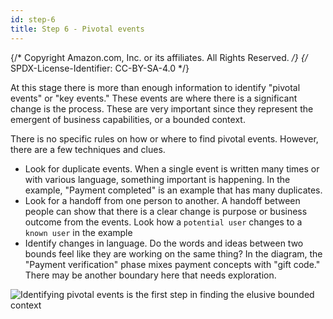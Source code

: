 ```yaml
---
id: step-6
title: Step 6 - Pivotal events
---
```


{/* Copyright Amazon.com, Inc. or its affiliates. All Rights Reserved. */}
{/* SPDX-License-Identifier: CC-BY-SA-4.0 */}

At this stage there is more than enough information to identify "pivotal events" or "key events."
These events are where there is a significant change is the process. These are very important since
they represent the emergent of business capabilities, or a bounded context.

There is no specific rules on how or where to find pivotal events. However, there are a few
techniques and clues.

- Look for duplicate events. When a single event is written many times or with various language,
  something important is happening. In the example, "Payment completed" is an example that has many
  duplicates.
- Look for a handoff from one person to another. A handoff between people can show that there is a
  clear change is purpose or business outcome from the events. Look how a `potential user` changes
  to a `known user` in the example
- Identify changes in language. Do the words and ideas between two bounds feel like they are working
  on the same thing? In the diagram, the "Payment verification" phase mixes payment concepts with
  "gift code." There may be another boundary here that needs exploration.

![Identifying pivotal events is the first step in finding the elusive bounded
context](./diagrams/sticky-notes-pivotal-events.svg)
